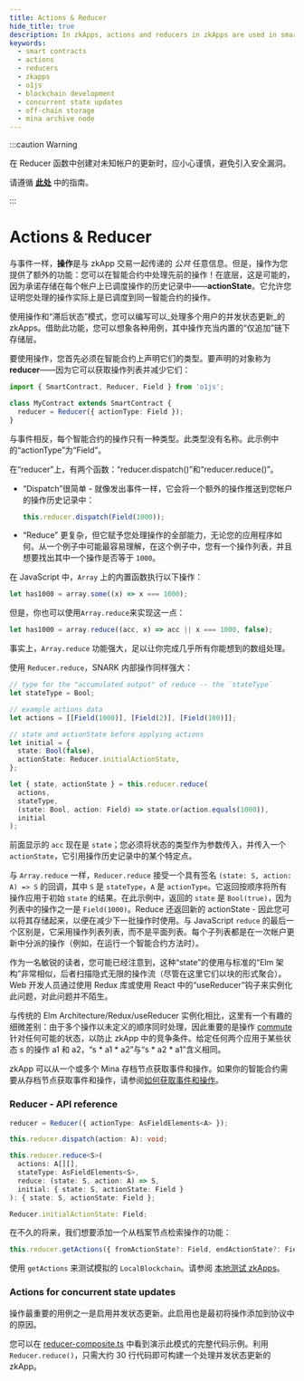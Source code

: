 ---
title: Actions & Reducer
hide_title: true
description: In zkApps, actions and reducers in zkApps are used in smart contract development to enable concurrent state updates and act as an off-chain storage layer.
keywords:
  - smart contracts
  - actions
  - reducers
  - zkapps
  - o1js
  - blockchain development
  - concurrent state updates
  - off-chain storage
  - mina archive node
---

:::caution Warning

在 Reducer 函数中创建对未知帐户的更新时，应小心谨慎，避免引入安全漏洞。

请遵循 [**此处**](/zkapps/writing-a-zkapp/introduction-to-zkapps/secure-zkapps#best-practices-for-zkapp-security) 中的指南。

:::

# Actions & Reducer

与事件一样，**操作**是与 zkApp 交易一起传递的 _公共_ 任意信息。但是，操作为您提供了额外的功能：您可以在智能合约中处理先前的操作！在底层，这是可能的，因为承诺存储在每个帐户上已调度操作的历史记录中——**actionState**。它允许您证明您处理的操作实际上是已调度到同一智能合约的操作。

使用操作和“滞后状态”模式，您可以编写可以_处理多个用户的并发状态更新_的 zkApps。借助此功能，您可以想象各种用例，其中操作充当内置的“仅追加”链下存储层。

要使用操作，您首先必须在智能合约上声明它们的类型。要声明的对象称为**reducer**——因为它可以获取操作列表并减少它们：

```ts
import { SmartContract, Reducer, Field } from 'o1js';

class MyContract extends SmartContract {
  reducer = Reducer({ actionType: Field });
}
```

与事件相反，每个智能合约的操作只有一种类型。此类型没有名称。此示例中的“actionType”为“Field”。

在“reducer”上，有两个函数：“reducer.dispatch()”和“reducer.reduce()”。

- “Dispatch”很简单 - 就像发出事件一样，它会将一个额外的操作推送到您帐户的操作历史记录中：

  ```ts
  this.reducer.dispatch(Field(1000));
  ```

- “Reduce” 更复杂，但它赋予您处理操作的全部能力，无论您的应用程序如何。从一个例子中可能最容易理解，在这个例子中，您有一个操作列表，并且想要找出其中一个操作是否等于 `1000`。

在 JavaScript 中，`Array` 上的内置函数执行以下操作：

```ts
let has1000 = array.some((x) => x === 1000);
```

但是，你也可以使用`Array.reduce`来实现这一点：

```ts
let has1000 = array.reduce((acc, x) => acc || x === 1000, false);
```

事实上，`Array.reduce` 功能强大，足以让你完成几乎所有你能想到的数组处理。

使用 `Reducer.reduce`，SNARK 内部操作同样强大：

```ts
// type for the "accumulated output" of reduce -- the `stateType`
let stateType = Bool;

// example actions data
let actions = [[Field(1000)], [Field(2)], [Field(100)]];

// state and actionState before applying actions
let initial = {
  state: Bool(false),
  actionState: Reducer.initialActionState,
};

let { state, actionState } = this.reducer.reduce(
  actions,
  stateType,
  (state: Bool, action: Field) => state.or(action.equals(1000)),
  initial
);
```

前面显示的 `acc` 现在是 `state`；您必须将状态的类型作为参数传入，并传入一个 `actionState`，它引用操作历史记录中的某个特定点。

与 `Array.reduce` 一样，`Reducer.reduce` 接受一个具有签名 `(state: S, action: A) => S` 的回调，其中 `S` 是 `stateType`，`A` 是 `actionType`。它返回按顺序将所有操作应用于初始 `state` 的结果。在此示例中，返回的 `state` 是 `Bool(true)`，因为列表中的操作之一是 `Field(1000)`。Reduce 还返回新的 actionState - 因此您可以将其存储起来，以便在减少下一批操作时使用。与 JavaScript `reduce` 的最后一个区别是，它采用操作列表列表，而不是平面列表。每个子列表都是在一次帐户更新中分派的操作（例如，在运行一个智能合约方法时）。

作为一名敏锐的读者，您可能已经注意到，这种“state”的使用与标准的“Elm 架构”非常相似，后者扫描隐式无限的操作流（尽管在这里它们以块的形式聚合）。Web 开发人员通过使用 Redux 库或使用 React 中的“useReducer”钩子来实例化此问题，对此问题并不陌生。

与传统的 Elm Architecture/Redux/useReducer 实例化相比，这里有一个有趣的细微差别：由于多个操作以未定义的顺序同时处理，因此重要的是操作 [commute](https://en.wikipedia.org/wiki/Commutative_property) 针对任何可能的状态，以防止 zkApp 中的竞争条件。给定任何两个应用于某些状态 s 的操作 a1 和 a2，“s * a1 * a2”与“s * a2 * a1”含义相同。

zkApp 可以从一个或多个 Mina 存档节点获取事件和操作。如果你的智能合约需要从存档节点获取事件和操作，请参阅[如何获取事件和操作](fetch-events-and-actions)。

### Reducer - API reference

```ts
reducer = Reducer({ actionType: AsFieldElements<A> });

this.reducer.dispatch(action: A): void;

this.reducer.reduce<S>(
  actions: A[][],
  stateType: AsFieldElements<S>,
  reduce: (state: S, action: A) => S,
  initial: { state: S, actionState: Field }
): { state: S, actionState: Field };

Reducer.initialActionState: Field;
```

在不久的将来，我们想要添加一个从档案节点检索操作的功能：

```ts
this.reducer.getActions({ fromActionState?: Field, endActionState?: Field }): A[][];
```

使用 `getActions` 来测试模拟的 `LocalBlockchain`。请参阅 [本地测试 zkApps](zkapps/writing-a-zkapp/introduction-to-zkapps/testing-zkapps-locally)。

### Actions for concurrent state updates

操作最重要的用例之一是启用并发状态更新。此启用也是最初将操作添加到协议中的原因。

您可以在 [reducer-composite.ts](https://github.com/o1-labs/o1js/blob/main/src/examples/zkapps/reducer/reducer-composite.ts) 中看到演示此模式的完整代码示例。利用 `Reducer.reduce()`，只需大约 30 行代码即可构建一个处理并发状态更新的 zkApp。

